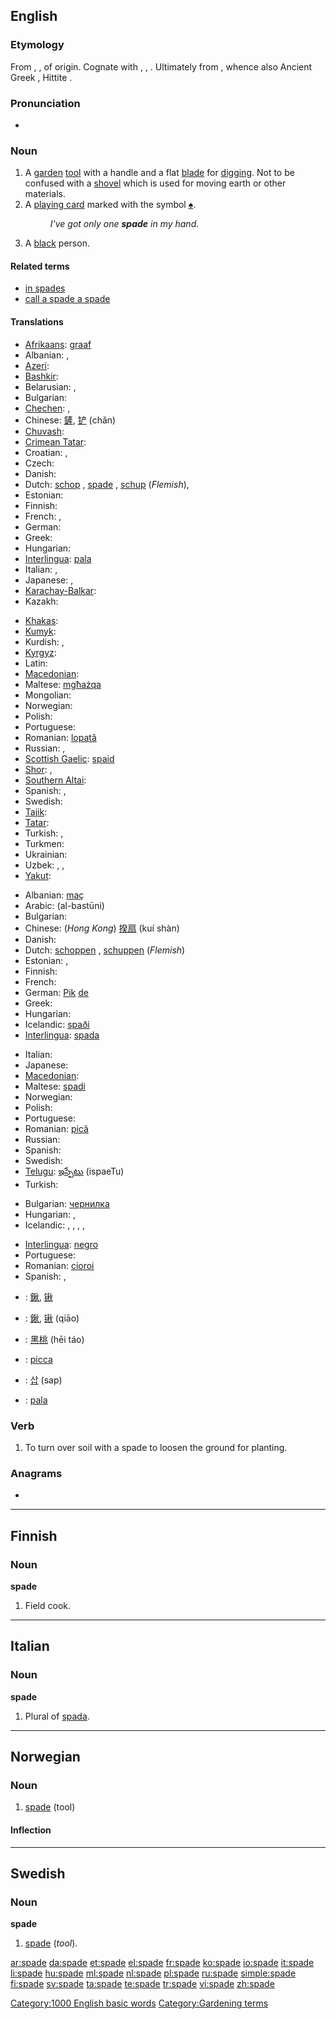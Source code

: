 ==English==
{{wikipedia}}

===Etymology===
From {{etyl|ang}} {{term|spadu|lang=ang}}, {{term|spada|lang=ang}}, of {{proto|Germanic||head=Germanic}} origin. Cognate with {{ofs}} {{term|spada|lang=ofs}}, {{osx}} {{term|spado|lang=osx}}, {{de}} {{term|Spaten|lang=de}}. Ultimately from {{proto|Indo-European|spə-dh-|lang=en}}, whence also Ancient Greek {{term|σπάθη||blade|tr=spathē|lang=grc}}, Hittite {{term||išpatar|spear}} {{rfscript|Cuneiform}}.

===Pronunciation===
* {{audio|en-us-spade.ogg|Audio (US)}}
*: {{rhymes|eɪd}}

===Noun===
{{en-noun}}

# A [[garden]] [[tool]] with a handle and a flat [[blade]] for [[dig]]ging. Not to be confused with a [[shovel]] which is used for moving earth or other materials.
# A [[playing card]] marked with the symbol [[♠]].
#: ''I've got only one '''spade''' in my hand.''
# {{offensive}} A [[black]] person.

====Related terms====
* [[in spades]]
* [[call a spade a spade]]

====Translations====
{{trans-top|a garden tool with a handle and a flat blade for digging}}
* [[Afrikaans]]: [[graaf]]
* Albanian: {{t-|sq|lopatë|f|xs=Albanian}}, {{t+|sq|bel|m|xs=Albanian}}
* [[Azeri]]: {{t|az|kürək|xs=Azeri}}
* [[Bashkir]]: {{tø|ba|көрәк|tr=körək|sc=Cyrl|xs=Bashkir}}
* Belarusian: {{t|be|рыдлёўка|f|tr=rydlëŭka|xs=Belarusian}},  {{t|be|rydloŭka|f|xs=Belarusian}}
* Bulgarian: {{t+|bg|лопата|f}}
* [[Chechen]]: {{tø|ce|баьхьа|tr=bäẋa|sc=Cyrl}},  {{tø|ce|бел|tr=bel|sc=Cyrl}}
* Chinese: [[鏟]], [[铲]] (chǎn)
* [[Chuvash]]: {{tø|cv|кĕреçе|tr=kĕreśe|sc=Cyrl}}
* [[Crimean Tatar]]: {{tø|crh|kürek}}
* Croatian: {{t-|hr|lopata|f}},  {{t|hr|ašov|m}}
* Czech: {{t-|cs|rýč|m}}
* Danish: {{t+|da|spade|c}}
* Dutch: [[schop]] {{f}}, [[#Dutch|spade]] {{f}}, [[schup]] {{f}} (''Flemish''),  {{t+|nl|schep|f}}
* Estonian: {{t-|et|labidas}}
* Finnish: {{t+|fi|lapio}}
* French: {{t+|fr|bêche|f}}, {{t+|fr|pelle|f}}
* German: {{t+|de|Spaten}}
* Greek: {{t+|el|φτυάρι|n}}
* Hungarian: {{t+|hu|ásó}}
* [[Interlingua]]: [[pala]]
* Italian: {{t+|it|pala}}, {{t-|it|vanga|f}}
* Japanese: {{t+|ja|鋤|tr=suki}}, {{t|ja|踏鋤|tr=fumisuki}}
* [[Karachay-Balkar]]: {{tø|krc|кюрек|tr=kürek|sc=Cyrl}}
* Kazakh: {{t|kk|күрек|tr=kürek|sc=Cyrl|xs=Kazakh}}
{{trans-mid}}
* [[Khakas]]: {{tø|kjh|кÿрӌек|tr=kürcek|sc=Cyrl}}
* [[Kumyk]]: {{tø|kum|кюрек|tr=kürek|sc=Cyrl}}
* Kurdish: {{t+|ku|merr|f}}, {{t+|ku|mer|f}}
* [[Kyrgyz]]: {{t|ky|күрөк|tr=kürök|sc=Cyrl|xs=Kyrgyz}}
* Latin: {{t-|la|rutrum|n|alt=rūtrum}}
* [[Macedonian]]: {{t|mk|ашов|m|tr=ášov}}
* Maltese: [[mgħażqa]] {{f}}
* Mongolian: {{t|mn|хүрз|tr=hürz|sc=Cyrl|xs=Mongolian}}
* Norwegian: {{t-|no|spade|m}}
* Polish: {{t+|pl|szpadel|m}}
* Portuguese: {{t+|pt|pá|f}}
* Romanian: [[lopată]] {{f}}
* Russian: {{t+|ru|лопата|f|tr=lopáta}}, {{t+|ru|заступ|m|tr=zástup}}
* [[Scottish Gaelic]]: [[spaid]] {{f}}
* [[Shor]]: {{tø|cjs|кÿрек|tr=kürek|sc=Cyrl}},  {{tø|cjs|кÿрчек|tr=kürçek|sc=Cyrl}}
* [[Southern Altai]]: {{tø|alt|кӱрек|tr=kürek|sc=Cyrl}}
* Spanish: {{t+|es|pala|f}},  {{t+|es|azada|f}}
* Swedish: {{t+|sv|spade|c}}
* [[Tajik]]: {{t-|tg|бел|tr=bel|sc=Cyrl|xs=Tajik}}
* [[Tatar]]: {{t|tt|köräk|xs=Tatar}}
* Turkish: {{t+|tr|kürek}},  {{t+|tr|bel}}
* Turkmen: {{t-|tk|bel|xs=Turkmen}}
* Ukrainian: {{t+|uk|лопата|f|tr=lopáta|xs=Ukrainian}}
* Uzbek: {{t|uz|kurak|xs=Uzbek}},  {{t|uz|belkurak|xs=Uzbek}},  {{t-|uz|bel|xs=Uzbek}}
* [[Yakut]]: {{tø|sah|күрдьэх|tr=kürcex|sc=Cyrl}}
{{trans-bottom}}

{{trans-top|one of the black suits in a deck of cards}}
* Albanian: [[maç]] {{m}}
* Arabic: {{Arab|[[البستوني]]}} (al-bastūni) {{m}}
* Bulgarian: {{t+|bg|пика|f}}
* Chinese: (''Hong Kong'') [[揆扇]] (kuí shàn)
* Danish: {{t+|da|spar|c}}
* Dutch: [[schoppen]] {{p}}, [[schuppen]] {{p}} (''Flemish'')
* Estonian: {{t-|et|poti}}, {{t-|et|pada}}
* Finnish: {{t+|fi|pata}}
* French: {{t+|fr|pique|f}}
* German: [[Pik]] [[:de:Pik|de]]
* Greek: {{t+|el|μπαστούνι|n|tr=bastouni}}
* Hungarian: {{t+|hu|pikk}}
* Icelandic: [[spaði]] {{m}}
* [[Interlingua]]: [[spada]]
{{trans-mid}}
* Italian: {{t+|it|picche}}
* Japanese: {{t-|ja|スペード|tr=supēdo}}
* [[Macedonian]]: {{t-|mk|пик|m|tr=pik}}
* Maltese: [[spadi]]
* Norwegian: {{t-|no|spar|m}}
* Polish: {{t+|pl|pik|m}}
* Portuguese: {{t+|pt|espada|f}}
* Romanian: [[pică]] {{f}}
* Russian: {{t+|ru|пика|f|tr=píka}}
* Spanish: {{t-|es|pica|f}}
* Swedish: {{t+|sv|spader|c}}
* [[Telugu]]: [[ఇస్పేటు]] (ispaeTu)
* Turkish: {{t+|tr|maça}}
{{trans-bottom}}

{{trans-top|a black person}}
* Bulgarian: [[чернилка]]
* Hungarian: {{t|hu|negró}},  {{qualifier|very offensive}} {{t|hu|feka}}
* Icelandic: {{t-|is|surtur|m}},  {{t-|is|negri|m}},  {{t|is|niggari|m}},  {{t|is|svertingjahundur|m}},  {{t-|is|blámaður|m}}
{{trans-mid}}
* [[Interlingua]]: [[negro]]
* Portuguese: {{t+|pt|crioulo|m}}
* Romanian: [[cioroi]] {{m}}
* Spanish: {{qualifier|offensive}} {{t+|es|negro}},  {{t-|es|mulato|m}}
{{trans-bottom}}

{{checktrans-top}}
* {{ttbc|Chinese Characters}}: [[鍬]], [[锹]]
* {{ttbc|Chinese}}: [[鍬]], [[锹]] (qiāo)
* {{ttbc|Chinese}}: [[黑桃]] (hēi táo)
* {{ttbc|Interlingua}}: [[picca]]
* {{ttbc|Korean}}: [[삽]] (sap)
* {{ttbc|Spanish}}: [[pala]] {{f}}
{{trans-bottom}}

===Verb===
{{en-verb|spad|ed}}

# To turn over soil with a spade to loosen the ground for planting.

===Anagrams===
* {{alphagram|[[adeps#English|adeps]]}}

[[Category:1000 English basic words]]

----

==Finnish==

===Noun===
'''spade'''

# {{military slang|lang=fi}} Field cook.

----

==Italian==

===Noun===
'''spade''' {{f}}

# Plural of [[spada]].

----

==Norwegian==

===Noun===
{{infl|no|noun|g=m}}

# [[#English|spade]] (tool)

====Inflection====
{{no-noun-infl|nb-class=m1|nn-class=m1|stem=spad}}

----

==Swedish==

===Noun===
'''spade''' {{c}}
{{sv-noun-reg-ar|2=spad}}

# [[#English|spade]] (''tool'').

[[Category:Gardening terms]]

[[ar:spade]]
[[da:spade]]
[[et:spade]]
[[el:spade]]
[[fr:spade]]
[[ko:spade]]
[[io:spade]]
[[it:spade]]
[[li:spade]]
[[hu:spade]]
[[ml:spade]]
[[nl:spade]]
[[pl:spade]]
[[ru:spade]]
[[simple:spade]]
[[fi:spade]]
[[sv:spade]]
[[ta:spade]]
[[te:spade]]
[[tr:spade]]
[[vi:spade]]
[[zh:spade]]